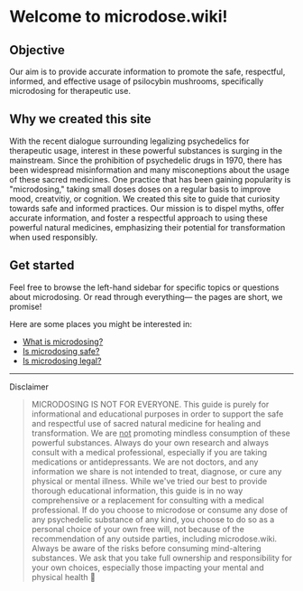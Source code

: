 
# Welcome to microdose.wiki!

## Objective

Our aim is to provide accurate information to promote the safe, respectful, informed, and effective usage of psilocybin mushrooms, specifically microdosing for therapeutic use.

## Why we created this site

With the recent dialogue surrounding legalizing psychedelics for therapeutic usage, interest in these powerful substances is surging in the mainstream. Since the prohibition of psychedelic drugs in 1970, there has been widespread misinformation and many misconeptions about the usage of these sacred medicines. One practice that has been gaining popularity is "microdosing," taking small doses doses on a regular basis to improve mood, creatvitiy, or cognition. We created this site to guide that curiosity towards safe and informed practices. Our mission is to dispel myths, offer accurate information, and foster a respectful approach to using these powerful natural medicines, emphasizing their potential for transformation when used responsibly.

## Get started

Feel free to browse the left-hand sidebar for specific topics or questions about microdosing. Or read through everything— the pages are short, we promise!

Here are some places you might be interested in:

- [What is microdosing?](./microdosing.mdx)
- [Is microdosing safe?](./safety.mdx)
- [Is microdosing legal?](./legality.mdx)

---

<Callout type="warning">Disclaimer</Callout>

> MICRODOSING IS NOT FOR EVERYONE. This guide is purely for informational and educational purposes in order to support the safe and respectful use of sacred natural medicine for healing and transformation. We are <u>not</u> promoting mindless consumption of these powerful substances. Always do your own research and always consult with a medical professional, especially if you are taking medications or antidepressants. We are not doctors, and any information we share is not intended to treat, diagnose, or cure any physical or mental illness. While we've tried our best to provide thorough educational information, this guide is in no way comprehensive or a replacement for consulting with a medical professional. If do you choose to microdose or consume any dose of any psychedelic substance of any kind, you choose to do so as a personal choice of your own free will, not because of the recommendation of any outside parties, including microdose.wiki. Always be aware of the risks before consuming mind-altering substances. We ask that you take full ownership and responsibility for your own choices, especially those impacting your mental and physical health 💜
